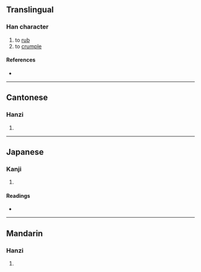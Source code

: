 {{character info/new}}
==Translingual==

===Han character===
{{Han char|rn=64|rad=手|as=08|sn=11|four=52044|canj=QHDV|ids=⿰扌委}}

# to [[rub]]
# to [[crumple]]

====References====
* {{Han ref|kx=0435.310|dkj=12223|dj=0785.130|hdz=31898.030|uh=637C|ud=25468|bh=D57B|bd=54651}}

----

==Cantonese==

===Hanzi===
{{yue-hanzi|jyut=[[no4]]|y=no4}}

# {{defn|lang=yue|sort=手08}}

----

==Japanese==

===Kanji===
{{ja-kanji|grade=|rs=手08}}

# {{defn|lang=ja|sort=手08}}

====Readings====
* {{ja-readings|on=[[だ]] (da), [[な]] (na), [[だい]] (dai), [[ない]] (nai)|kun=[[おす]] (osu)}}

----

==Mandarin==

===Hanzi===
{{cmn-hanzi|pin=[[ruó]] ([[ruo2]]), [[nuó]] ([[nuo2]])|wg=jo<sup>2</sup>, no<sup>2</sup>}}

# {{defn|lang=cmn|sort=手08}}
